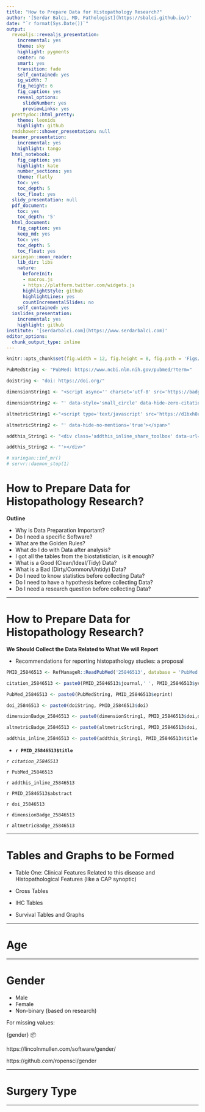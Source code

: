 ```yaml
---
title: "How to Prepare Data for Histopathology Research?"
author: '[Serdar Balcı, MD, Pathologist](https://sbalci.github.io/)'
date: "`r format(Sys.Date())`"
output:
  revealjs::revealjs_presentation:
    incremental: yes
    theme: sky
    highlight: pygments
    center: no
    smart: yes
    transition: fade
    self_contained: yes
    ig_width: 7
    fig_height: 6
    fig_caption: yes
    reveal_options:
      slideNumber: yes
      previewLinks: yes
  prettydoc::html_pretty:
    theme: leonids
    highlight: github
  rmdshower::shower_presentation: null
  beamer_presentation:
    incremental: yes
    highlight: tango
  html_notebook:
    fig_caption: yes
    highlight: kate
    number_sections: yes
    theme: flatly
    toc: yes
    toc_depth: 5
    toc_float: yes
  slidy_presentation: null
  pdf_document:
    toc: yes
    toc_depth: '5'
  html_document:
    fig_caption: yes
    keep_md: yes
    toc: yes
    toc_depth: 5
    toc_float: yes
  xaringan::moon_reader:
    lib_dir: libs
    nature:
      beforeInit:
      - macros.js
      - https://platform.twitter.com/widgets.js
      highlightStyle: github
      highlightLines: yes
      countIncrementalSlides: no
    self_contained: yes
  ioslides_presentation:
    incremental: yes
    highlight: github
institute: '[serdarbalci.com](https://www.serdarbalci.com)'
editor_options:
  chunk_output_type: inline
---
```


<!-- Open all links in new tab-->  
<base target="_blank"/>  


<!-- Go to www.addthis.com/dashboard to customize your tools --> <script type="text/javascript" src="//s7.addthis.com/js/300/addthis_widget.js#pubid=ra-5bc36900a405090b">  
</script>



```r
knitr::opts_chunk$set(fig.width = 12, fig.height = 8, fig.path = 'Figs/', echo = FALSE, warning = FALSE, message = FALSE, error = FALSE, eval = TRUE, tidy = TRUE, comment = NA, cache = TRUE)
```


```r
PubMedString <- "PubMed: https://www.ncbi.nlm.nih.gov/pubmed/?term="

doiString <- "doi: https://doi.org/"

dimensionString1 <- "<script async='' charset='utf-8' src='https://badge.dimensions.ai/badge.js'></script> <span class='__dimensions_badge_embed__' data-doi='"

dimensionString2 <- "' data-style='small_circle' data-hide-zero-citations='true' data-legend='always'></span>"

altmetricString1 <-"<script type='text/javascript' src='https://d1bxh8uas1mnw7.cloudfront.net/assets/embed.js'></script> <span class='altmetric-embed' data-link-target='_blank' data-badge-details='right' data-badge-type='donut' data-doi='"

altmetricString2 <- "' data-hide-no-mentions='true'></span>"

addthis_String1 <- "<div class='addthis_inline_share_toolbox' data-url='pbpath.org/current-journal-watch/' data-title='See this abstract on #PBPath #JournalWatch : "

addthis_String2 <- "'></div>"

```


```r
# xaringan::inf_mr()
# servr::daemon_stop(1)
```


# How to Prepare Data for Histopathology Research?

**Outline**

- Why is Data Preparation Important?
- Do I need a specific Software?
- What are the Golden Rules?
- What do I do with Data after analysis?
- I got all the tables from the biostatistician, is it enough?
- What is a Good (Clean/Ideal/Tidy) Data?
- What is a Bad (Dirty/Common/Untidy) Data?
- Do I need to know statistics before collecting Data?
- Do I need to have a hypothesis before collecting Data?
- Do I need a research question before collecting Data?


---


# How to Prepare Data for Histopathology Research?

**We Should Collect the Data Related to What We will Report**

- Recommendations for reporting histopathology studies: a proposal

```r

PMID_25846513 <- RefManageR::ReadPubMed('25846513', database = 'PubMed')

citation_25846513 <- paste0(PMID_25846513$journal,' ', PMID_25846513$year, ' ', PMID_25846513$month,';', PMID_25846513$volume,'(', PMID_25846513$number,'):', PMID_25846513$pages)

PubMed_25846513 <- paste0(PubMedString, PMID_25846513$eprint)

doi_25846513 <- paste0(doiString, PMID_25846513$doi)

dimensionBadge_25846513 <- paste0(dimensionString1, PMID_25846513$doi,dimensionString2)

altmetricBadge_25846513 <- paste0(altmetricString1, PMID_25846513$doi, altmetricString2 )

addthis_inline_25846513 <- paste0(addthis_String1, PMID_25846513$title , " PMID: 25846513" , addthis_String2)
```

<!-- <details open> <summary> -->
- **`r PMID_25846513$title`**
<!-- </summary>  -->

*`r citation_25846513`*

`r PubMed_25846513`

`r addthis_inline_25846513`

`r PMID_25846513$abstract`

`r doi_25846513`

`r dimensionBadge_25846513`

`r altmetricBadge_25846513`

<!-- </details> -->


---


# Tables and Graphs to be Formed  

- Table One: Clinical Features Related to this disease and Histopathological Features (like a CAP synoptic)

- Cross Tables

- IHC Tables

- Survival Tables and Graphs



---

# Age


---


# Gender

- Male
- Female
- Non-binary (based on research)

For missing values:

{gender} 📦

https://lincolnmullen.com/software/gender/

https://github.com/ropensci/gender



---

# Surgery Type

---








